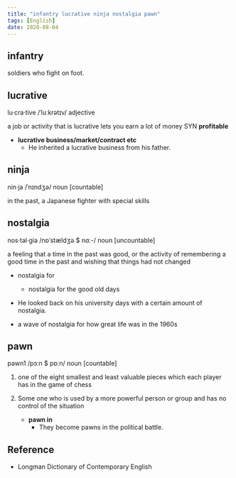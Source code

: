 ```yaml
---
title: "infantry lucrative ninja nostalgia pawn"
tags: [English]
date: 2020-08-04
---
```


## infantry

soldiers who fight on foot.

## lucrative

lu·cra·tive /ˈluːkrətɪv/ adjective

a job or activity that is lucrative lets you earn a lot of money SYN **profitable**

- **lucrative business/market/contract etc**
  - He inherited a lucrative business from his father.

## ninja

nin·ja /ˈnɪndʒə/ noun [countable]

in the past, a Japanese fighter with special skills

## nostalgia

nos·tal·gia /nɒˈstældʒə $ nɑː-/ noun [uncountable]

a feeling that a time in the past was good, or the activity of remembering a good time in the past and wishing that things had not changed

- nostalgia for
  - nostalgia for the good old days

- He looked back on his university days with a certain amount of nostalgia.
- a wave of nostalgia for how great life was in the 1960s

## pawn

pawn1 /pɔːn $ pɒːn/ noun [countable]

1. one of the eight smallest and least valuable pieces which each player has in the game
   of chess

2. Some one who is used by a more powerful person or group and has no control of the situation
   - **pawn in**
     - They become pawns in the political battle.

## Reference

- Longman Dictionary of Contemporary English